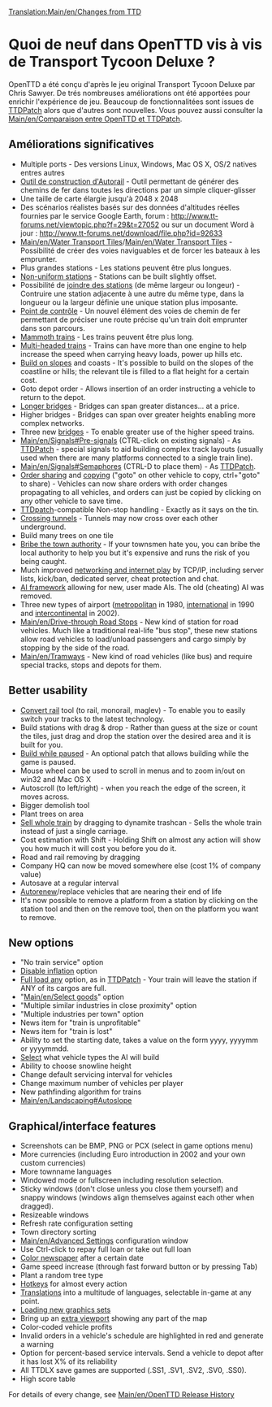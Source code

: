 {{fr/Traduction|OpenTTD:Changes from TTD|0}}
[[Translation:Main/en/Changes from TTD]]{{en/-}}
=Quoi de neuf dans OpenTTD vis à vis de Transport Tycoon Deluxe ?=

OpenTTD a été conçu d'après le jeu original Transport Tycoon Deluxe par Chris Sawyer. De trés nombreuses améliorations ont été apportées pour enrichir l'expérience de jeu. Beaucoup de fonctionnalitées sont issues de [http://www.ttdpatch.net/ TTDPatch] alors que d'autres sont nouvelles. Vous pouvez aussi consulter la [[Main/en/Comparaison entre OpenTTD et TTDPatch]].

==Améliorations significatives==

* Multiple ports - Des versions Linux, Windows, Mac OS X, OS/2 natives entres autres
* [[Main/en/Autorail|Outil de construction d'Autorail]] - Outil permettant de générer des chemins de fer dans toutes les directions par un simple cliquer-glisser
* Une taille de carte élargie jusqu'à 2048 x 2048 
* Des scénarios réalistes basés sur des données d'altitudes réelles fournies par le service Google Earth, forum : http://www.tt-forums.net/viewtopic.php?f=29&t=27052 ou sur un document Word à jour : http://www.tt-forums.net/download/file.php?id=92633
* [[Main/en/Water Transport Tiles]]/[[Main/en/Water Transport Tiles]] - Possibilité de créer des voies naviguables et de forcer les bateaux à les emprunter.
* Plus grandes stations - Les stations peuvent être plus longues.
* [[Main/en/Nonuniform stations|Non-uniform stations]] - Stations can be built slightly offset.
* Possibilité de [[Main/en/Join train stations|joindre des stations]] (de même largeur ou longeur) - Contruire une station adjacente à une autre du même type, dans la longueur ou la largeur définie une unique station plus imposante.
* [[Main/en/Waypoints|Point de contrôle]] - Un nouvel élément des voies de chemin de fer permettant de préciser une route précise qu'un train doit emprunter dans son parcours.
* [[Main/en/Mammoth trains|Mammoth trains]] - Les trains peuvent être plus long.
* [[Main/en/Multiheaded trains|Multi-headed trains]] - Trains can have more than one engine to help increase the speed when carrying heavy loads, power up hills etc.
* [[Main/en/Build on slopes|Build on slopes]] and coasts - It's possible to build on the slopes of the coastline or hills; the relevant tile is filled to a flat height for a certain cost.
* Goto depot order - Allows insertion of an order instructing a vehicle to return to the depot.
* [[Main/en/Longer bridges|Longer bridges]] - Bridges can span greater distances... at a price.
* Higher bridges - Bridges can span over greater heights enabling more complex networks.
* Three new [[Main/en/Bridges|bridges]] - To enable greater use of the higher speed trains.
* [[Main/en/Signals#Pre-signals]] (CTRL-click on existing signals) - As [http://www.ttdpatch.net/ TTDPatch] - special signals to aid building complex track layouts (usually used when there are many platforms connected to a single train line).
* [[Main/en/Signals#Semaphores]] (CTRL-D to place them) - As [http://www.ttdpatch.net/ TTDPatch].
* [[Main/en/Orders#Shared Orders|Order sharing]] and [[Main/en/Orders#Copying orders|copying]] ("goto" on other vehicle to copy, ctrl+"goto" to share) - Vehicles can now share orders with order changes propagating to all vehicles, and orders can just be copied by clicking on any other vehicle to save time.
* [http://www.ttdpatch.net/ TTDpatch]-compatible Non-stop handling - Exactly as it says on the tin.
* [[Main/en/Crossing tunnels|Crossing tunnels]] - Tunnels may now cross over each other underground.
* Build many trees on one tile
* [[Main/en/Bribe authority|Bribe the town authority]] - If your townsmen hate you, you can bribe the local authority to help you but it's expensive and runs the risk of you being caught.
* Much improved [[Main/en/Multiplayer|networking and internet play]] by TCP/IP, including server lists, kick/ban, dedicated server, cheat protection and chat.
* [[Main/en/AI:Main Page|AI framework]] allowing for new, user made AIs. The old (cheating) AI was removed.
* Three new types of airport ([[Main/en/Airports#Metropolitan airport|metropolitan]] in 1980, [[Main/en/Airports#International airport|international]] in 1990 and [[Main/en/Intercontinental airport|intercontinental]] in 2002).
* [[Main/en/Drive-through Road Stops]] - New kind of station for road vehicles. Much like a traditional real-life "bus stop", these new stations allow road vehicles to load/unload passengers and cargo simply by stopping by the side of the road.
* [[Main/en/Tramways]] - New kind of road vehicles (like bus) and require special tracks, stops and depots for them.

==Better usability==

* [[Main/en/Convert rail|Convert rail]] tool (to rail, monorail, maglev) - To enable you to easily switch your tracks to the latest technology.
* Build stations with drag & drop - Rather than guess at the size or count the tiles, just drag and drop the station over the desired area and it is built for you.
* [[Main/en/Build in pause|Build while paused]] - An optional patch that allows building while the game is paused.
* Mouse wheel can be used to scroll in menus and to zoom in/out on win32 and Mac OS X
* Autoscroll (to left/right) - when you reach the edge of the screen, it moves across.
* Bigger demolish tool
* Plant trees on area
* [[Main/en/Sell entire train|Sell whole train]] by dragging to dynamite trashcan - Sells the whole train instead of just a single carriage.
* Cost estimation with Shift - Holding Shift on almost any action will show you how much it will cost you before you do it.
* Road and rail removing by dragging
* Company HQ can now be moved somewhere else (cost 1% of company value)
* Autosave at a regular interval
* [[Main/en/Advanced Settings/Vehicles#Autorenew|Autorenew]]/replace vehicles that are nearing their end of life
* It's now possible to remove a platform from a station by clicking on the station tool and then on the remove tool, then on the platform you want to remove.

==New options==

* "No train service" option
* [[Main/en/Disable inflation|Disable inflation]] option
* [[Main/en/Full load any cargo|Full load any]] option, as in [http://www.ttdpatch.net/ TTDPatch] - Your train will leave the station if ANY of its cargos are full.
* "[[Main/en/Select goods]]" option
* "Multiple similar industries in close proximity" option
* "Multiple industries per town" option
* News item for "train is unprofitable"
* News item for "train is lost"
* Ability to set the starting date, takes a value on the form yyyy, yyyymm or yyyymmdd.
* [[Main/en/Disable AI vehicles|Select]] what vehicle types the AI will build
* Ability to choose snowline height
* Change default servicing interval for vehicles
* Change maximum number of vehicles per player
* New pathfinding algorithm for trains
* [[Main/en/Landscaping#Autoslope]]

==Graphical/interface features==

* Screenshots can be BMP, PNG or PCX (select in game options menu)
* More currencies (including Euro introduction in 2002 and your own custom currencies)
* More townname languages
* Windowed mode or fullscreen including resolution selection.
* Sticky windows (don't close unless you close them yourself) and snappy windows (windows align themselves against each other when dragged).
* Resizeable windows
* Refresh rate configuration setting
* Town directory sorting
* [[Main/en/Advanced Settings]] configuration window
* Use Ctrl-click to repay full loan or take out full loan
* [[Main/en/Coloured newspaper|Color newspaper]] after a certain date
* Game speed increase (through fast forward button or by pressing Tab)
* Plant a random tree type
* [[Main/en/Hotkeys|Hotkeys]] for almost every action
* [[Main/en/Internationalization|Translations]] into a multitude of languages, selectable in-game at any point.
* [[Main/en/NewGRF|Loading new graphics sets]]
* Bring up an [[Main/en/Extra Viewport|extra viewport]] showing any part of the map
* Color-coded vehicle profits
* Invalid orders in a vehicle's schedule are highlighted in red and generate a warning
* Option for percent-based service intervals. Send a vehicle to depot after it has lost X% of its reliability
* All TTDLX save games are supported (.SS1, .SV1, .SV2, .SV0, .SS0). 
* High score table

For details of every change, see [[Main/en/OpenTTD Release History]]